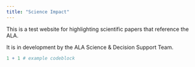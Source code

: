 ```yaml
---
title: "Science Impact"
---
```


This is a test website for highlighting scientific papers that reference the ALA.

It is in development by the ALA Science & Decision Support Team.

```r
1 + 1 # example codeblock
```

